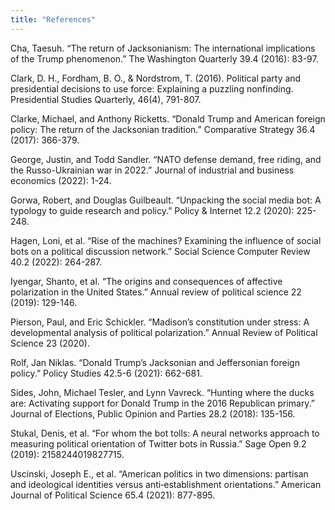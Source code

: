 ---
title: "References"
---

Cha, Taesuh. "The return of Jacksonianism: The international implications of the Trump phenomenon." The Washington Quarterly 39.4 (2016): 83-97.

Clark, D. H., Fordham, B. O., & Nordstrom, T. (2016). Political party and presidential decisions to use force: Explaining a puzzling nonfinding. Presidential Studies Quarterly, 46(4), 791-807.

Clarke, Michael, and Anthony Ricketts. "Donald Trump and American foreign policy: The return of the Jacksonian tradition." Comparative Strategy 36.4 (2017): 366-379.

George, Justin, and Todd Sandler. "NATO defense demand, free riding, and the Russo-Ukrainian war in 2022." Journal of industrial and business economics (2022): 1-24.

Gorwa, Robert, and Douglas Guilbeault. "Unpacking the social media bot: A typology to guide research and policy." Policy & Internet 12.2 (2020): 225-248.

Hagen, Loni, et al. "Rise of the machines? Examining the influence of social bots on a political discussion network." Social Science Computer Review 40.2 (2022): 264-287.

Iyengar, Shanto, et al. "The origins and consequences of affective polarization in the United States." Annual review of political science 22 (2019): 129-146.

Pierson, Paul, and Eric Schickler. "Madison's constitution under stress: A developmental analysis of political polarization." Annual Review of Political Science 23 (2020).

Rolf, Jan Niklas. "Donald Trump's Jacksonian and Jeffersonian foreign policy." Policy Studies 42.5-6 (2021): 662-681.

Sides, John, Michael Tesler, and Lynn Vavreck. "Hunting where the ducks are: Activating support for Donald Trump in the 2016 Republican primary." Journal of Elections, Public Opinion and Parties 28.2 (2018): 135-156.

Stukal, Denis, et al. "For whom the bot tolls: A neural networks approach to measuring political orientation of Twitter bots in Russia." Sage Open 9.2 (2019): 2158244019827715.

Uscinski, Joseph E., et al. "American politics in two dimensions: partisan and ideological identities versus anti‐establishment orientations." American Journal of Political Science 65.4 (2021): 877-895.
